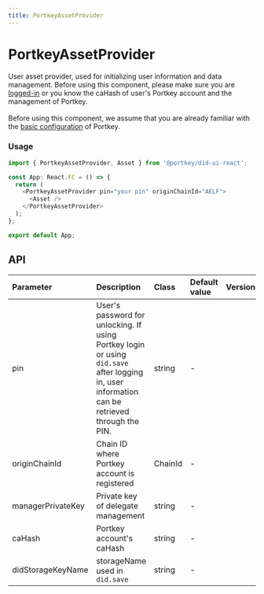 ```yaml
---
title: PortkeyAssetProvider
---
```



# PortkeyAssetProvider

User asset provider, used for initializing user information and data management.
<HighlightBlock>
Before using this component, please make sure you are <a href="/docs/SDKs/UISDK/TypeScript/Document/SignIn">logged-in</a> or you know the caHash of user's Portkey account and the management of Portkey. 
<br/><br/>
Before using this component, we assume that you are already familiar with the <a href="/docs/SDKs/UISDK/TypeScript/Document/Configuration">basic configuration</a> of Portkey.
</HighlightBlock>

### Usage

```typescript
import { PortkeyAssetProvider, Asset } from '@portkey/did-ui-react';

const App: React.FC = () => {
  return (
    <PortkeyAssetProvider pin="your pin" originChainId="AELF">
      <Asset />
    </PortkeyAssetProvider>
  );
};

export default App;
```

## API

| Parameter         | Description                                                                                                                                    | Class   | Default value | Version |
| :---------------- | :--------------------------------------------------------------------------------------------------------------------------------------------- | :------ | :------------ | :------ |
| pin               | User's password for unlocking. If using Portkey login or using `did.save` after logging in, user information can be retrieved through the PIN. | string  | -             |         |
| originChainId     | Chain ID where Portkey account is registered                                                                                                   | ChainId | -             |         |
| managerPrivateKey | Private key of delegate management                                                                                                             | string  | -             |         |
| caHash            | Portkey account's caHash                                                                                                                       | string  | -             |         |
| didStorageKeyName | storageName used in `did.save`                                                                                                                 | string  | -             |         |